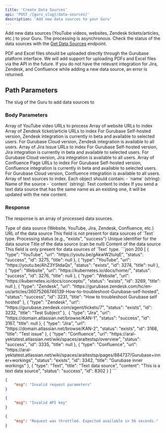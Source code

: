 ```yaml
---
title: 'Create Data Sources'
api: 'POST /{guru_slug}/data-sources/'
description: 'Add new data sources to your Guru'
---
```


Add new data sources (YouTube videos, websites, Zendesk tickets/articles, etc.) to your Guru. The processing is asynchronous. Check the status of the data sources with the [Get Data Sources](/api-reference/endpoints/get-datasources) endpoint.

<Note>
PDF and Excel files should be uploaded directly through the Gurubase platform interface. We will add support for uploading PDFs and Excel files via the API in the future.
</Note>

<Note>
If you do not have the relevant integration for Jira, Zendesk, and Confluence while adding a new data source, an error is returned.
</Note>

## Path Parameters

<ParamField path="guru_slug" type="string" required>
  The slug of the Guru to add data sources to
</ParamField>

### Body Parameters

<ParamField body="youtube_urls" type="string[]">
    Array of YouTube video URLs to process
</ParamField>

<ParamField body="website_urls" type="string[]">
    Array of website URLs to index
</ParamField>

<ParamField body="zendesk_urls" type="string[]">
    Array of Zendesk ticket/article URLs to index
    <Note>
      For Gurubase Self-hosted version, Zendesk integration is currently in beta and available to selected users.
      For Gurubase Cloud version, Zendesk integration is available to all users.
    </Note>
</ParamField>
<ParamField body="jira_urls" type="string[]">
    Array of Jira Issue URLs to index
    <Note>
      For Gurubase Self-hosted version, Jira integration is currently in beta and available to selected users.
      For Gurubase Cloud version, Jira integration is available to all users.
    </Note>
</ParamField>
<ParamField body="confluence_urls" type="string[]">
    Array of Confluence Page URLs to index
    <Note>
      For Gurubase Self-hosted version, Confluence integration is currently in beta and available to selected users.
      For Gurubase Cloud version, Confluence integration is available to all users.
    </Note>
</ParamField>
<ParamField body="text_sources" type="object[]">
  Array of text sources to index.
  Each object should contain:
  - `name` (string): Name of the source
  - `content` (string): Text content to index

  <Note>
    If you send a text data source that has the same name as an existing one, it will be updated with the new content.
  </Note>
</ParamField>

### Response

The response is an array of processed data sources.

<ResponseField name="type" type="string">
  Type of data source (Website, YouTube, Jira, Zendesk, Confluence, etc.)
</ResponseField>

<ResponseField name="url" type="string">
  URL of the data source
    <Note>
      This field is not present for data sources of `Text` type.
    </Note>
</ResponseField>

<ResponseField name="status" type="string">
  Processing status (e.g., "exists", "success")
</ResponseField>

<ResponseField name="id" type="number">
  Unique identifier for the data source
</ResponseField>

<ResponseField name="title" type="string">
  Title of the data source (can be null)
</ResponseField>

<ResponseField name="content" type="string">
  Content of the data source
    <Note>
    This field is only present for data sources of `Text` type.
    </Note>
</ResponseField>

<ResponseExample>
```json 200
[
    {
        "type": "YouTube",
        "url": "https://youtu.be/gAkwW2tuIqE",
        "status": "success",
        "id": 3275,
        "title": null
    },
    {
        "type": "YouTube",
        "url": "https://youtu.be/AhZ3YStdaQs",
        "status": "exists",
        "id": 3274,
        "title": null
    },
    {
        "type": "Website",
        "url": "https://kubernetes.io/docs/home/",
        "status": "success",
        "id": 3276,
        "title": null
    },
    {
        "type": "Website",
        "url": "https://kubernetes.io/docs/concepts/",
        "status": "exists",
        "id": 3269,
        "title": null
    },
    {
        "type": "Zendesk",
        "url": "https://gurubase.zendesk.com/hc/en-us/articles/36075266746139-How-to-troubleshoot-Gurubase-self-hosted",
        "status": "success",
        "id": 3231,
        "title": "How to troubleshoot Gurubase self hosted"
    },
    {
        "type": "Zendesk",
        "url": "https://gurubase.zendesk.com/agent/tickets/7",
        "status": "exists",
        "id": 3232,
        "title": "Test Subject"
    },
    {
        "type": "Jira",
        "url": "https://domain.atlassian.net/browse/KAN-1",
        "status": "success",
        "id": 3167,
        "title": null
    },
    {
        "type": "Jira",
        "url": "https://domain.atlassian.net/browse/KAN-2",
        "status": "exists",
        "id": 3168,
        "title": "Test issue"
    },
    {
        "type": "Confluence",
        "url": "https://aral-yektatest.atlassian.net/wiki/spaces/araltestsp/overview",
        "status": "success",
        "id": 3335,
        "title": null
    },
    {
        "type": "Confluence",
        "url": "https://aral-yektatest.atlassian.net/wiki/spaces/araltestsp/pages/884737/Gurubase+inner+workings",
        "status": "exists",
        "id": 3342,
        "title": "Gurubase inner workings"
    },
    {
        "type": "Text",
        "title": "Text data source",
        "content": "This is a text data source",
        "status": "success",
        "id": 8302
    }    
]
```

```json 400
{
    "msg": "Invalid request parameters"
} 
```

```json 401
{
    "msg": "Invalid API key"
}
```

```json 429
{
    "msg": "Request was throttled. Expected available in 56 seconds."
}
```
</ResponseExample>
